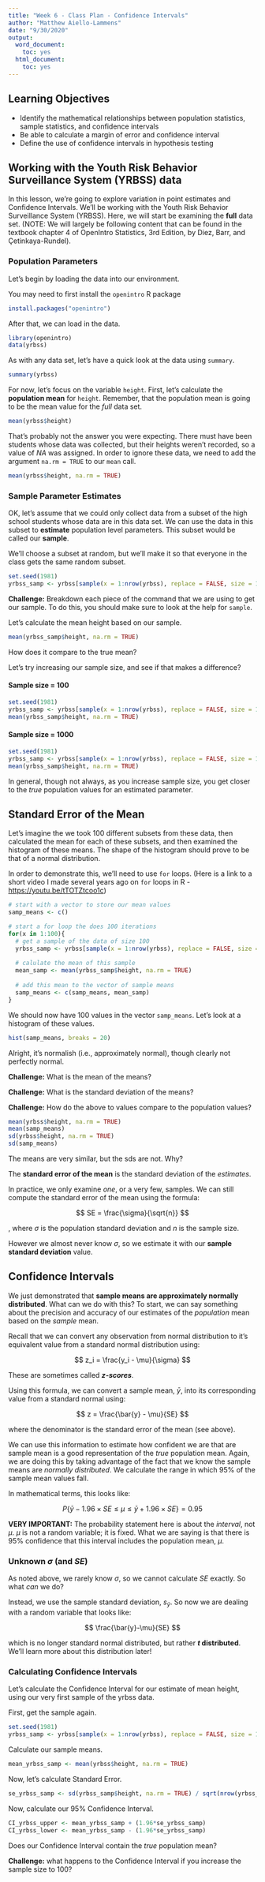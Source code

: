 ```yaml
---
title: "Week 6 - Class Plan - Confidence Intervals"
author: "Matthew Aiello-Lammens"
date: "9/30/2020"
output:
  word_document:
    toc: yes
  html_document:
    toc: yes
---
```


## Learning Objectives

* Identify the mathematical relationships between population statistics, sample statistics, and confidence intervals
* Be able to calculate a margin of error and confidence interval
* Define the use of confidence intervals in hypothesis testing

## Working with the Youth Risk Behavior Surveillance System (YRBSS) data

In this lesson, we're going to explore variation in point estimates and Confidence Intervals.
We'll be working with the Youth Risk
Behavior Surveillance System (YRBSS).
Here, we will start be examining the **full** data set.
(NOTE: We will largely be following content that can be found in the textbook chapter 4 of OpenIntro Statistics, 3rd Edition, by Diez, Barr, and Çetinkaya-Rundel).

### Population Parameters

Let's begin by loading the data into our environment.

You may need to first install the `openintro` R package

```r
install.packages("openintro")
```

After that, we can load in the data.

```r
library(openintro)
data(yrbss)
```


As with any data set, let's have a quick look at the data using `summary`.

```r
summary(yrbss)
```


For now, let's focus on the variable `height`. 
First, let's calculate the **population mean** for `height`.
Remember, that the population mean is going to be the mean value for the *full* data set.

```r
mean(yrbss$height)
```

That's probably not the answer you were expecting. 
There must have been students whose data was collected, but their heights weren't recorded, so a value of *NA* was assigned.
In order to ignore these data, we need to add the argument `na.rm = TRUE` to our `mean` call.

```r
mean(yrbss$height, na.rm = TRUE)
```


### Sample Parameter Estimates

OK, let's assume that we could only collect data from a subset of the high school students whose data are in this data set. 
We can use the data in this subset to **estimate** population level parameters.
This subset would be called our **sample**.

We'll choose a subset at random, but we'll make it so that everyone in the class gets the same random subset.

```r
set.seed(1981)
yrbss_samp <- yrbss[sample(x = 1:nrow(yrbss), replace = FALSE, size = 10), ]
```

**Challenge:** Breakdown each piece of the command that we are using to get our sample.
To do this, you should make sure to look at the help for `sample`.

Let's calculate the mean height based on our sample.

```r
mean(yrbss_samp$height, na.rm = TRUE)
```

How does it compare to the true mean?

Let's try increasing our sample size, and see if that makes a difference?

#### Sample size = 100

```r
set.seed(1981)
yrbss_samp <- yrbss[sample(x = 1:nrow(yrbss), replace = FALSE, size = 100), ]
mean(yrbss_samp$height, na.rm = TRUE)
```

#### Sample size = 1000

```r
set.seed(1981)
yrbss_samp <- yrbss[sample(x = 1:nrow(yrbss), replace = FALSE, size = 1000), ]
mean(yrbss_samp$height, na.rm = TRUE)
```


In general, though not always, as you increase sample size, you get closer to the *true* population values for an estimated parameter.


## Standard Error of the Mean

Let's imagine the we took 100 different subsets from these data, then calculated the mean for each of these subsets, and then examined the histogram of these means.
The shape of the histogram should prove to be that of a normal distribution.

In order to demonstrate this, we'll need to use `for` loops. 
(Here is a link to a short video I made several years ago on `for` loops in R - [https://youtu.be/tTOTZtcoo1c](https://youtu.be/tTOTZtcoo1c))


```r
# start with a vector to store our mean values
samp_means <- c()

# start a for loop the does 100 iterations
for(x in 1:100){
  # get a sample of the data of size 100
  yrbss_samp <- yrbss[sample(x = 1:nrow(yrbss), replace = FALSE, size = 100), ]
  
  # calulate the mean of this sample
  mean_samp <- mean(yrbss_samp$height, na.rm = TRUE)
  
  # add this mean to the vector of sample means
  samp_means <- c(samp_means, mean_samp)
}

```

We should now have 100 values in the vector `samp_means`. 
Let's look at a histogram of these values.

```r
hist(samp_means, breaks = 20)
```


Alright, it's normalish (i.e., approximately normal), though clearly not perfectly normal.

**Challenge:** What is the mean of the means?

**Challenge:** What is the standard deviation of the means?

**Challenge:** How do the above to values compare to the population values?

```r
mean(yrbss$height, na.rm = TRUE)
mean(samp_means)
sd(yrbss$height, na.rm = TRUE)
sd(samp_means)

```

The means are very similar, but the sds are not. Why?


The **standard error of the mean** is the standard deviation of the *estimates*. 


In practice, we only examine *one*, or a very few, samples. We can still compute the standard error of the mean using the formula:

$$
SE = \frac{\sigma}{\sqrt{n}}
$$


, where $\sigma$ is the population standard deviation and $n$ is the sample size.

However we almost never know $\sigma$, so we estimate it with our **sample standard deviation** value.

## Confidence Intervals

We just demonstrated that **sample means are approximately normally distributed**. 
What can we do with this?
To start, we can say something about the precision and accuracy of our estimates of the *population* mean based on the *sample* mean.

Recall that we can convert any observation from normal distribution to it's equivalent value from a standard normal distribution using:

$$
z_i = \frac{y_i - \mu}{\sigma}
$$

These are sometimes called ***z-scores***.

Using this formula, we can convert a sample mean, $\bar{y}$, into its corresponding value from a standard normal using:

$$
z = \frac{\bar{y} - \mu}{SE}
$$

where the denominator is the standard error of the mean (see above). 

We can use this information to estimate how confident we are that are sample mean is a good representation of the *true* population mean.
Again, we are doing this by taking advantage of the fact that we know the sample means are *normally distributed*.
We calculate the range in which 95% of the sample mean values fall.

In mathematical terms, this looks like:

$$
P\{\bar{y} - 1.96 \times SE \leq \mu \leq \bar{y} + 1.96 \times  SE \} = 0.95
$$

**VERY IMPORTANT:** The probability statement here is about the *interval*, not $\mu$. 
$\mu$ is not a random variable; it is fixed.
What we are saying is that there is 95% confidence that this interval includes the population mean, $\mu$.



### Unknown $\sigma$ (and $SE$)

As noted above, we rarely know $\sigma$, so we cannot calculate $SE$ exactly. 
So what *can* we do?

Instead, we use the sample standard deviation, $s_{\bar{y}}$. 
So now we are dealing with a random variable that looks like: 

$$
\frac{\bar{y}-\mu}{SE}
$$

which is no longer standard normal distributed, but rather ***t* distributed**.
We'll learn more about this distribution later!

### Calculating Confidence Intervals

Let's calculate the Confidence Interval for our estimate of mean height, using our very first sample of the yrbss data.

First, get the sample again.

```r
set.seed(1981)
yrbss_samp <- yrbss[sample(x = 1:nrow(yrbss), replace = FALSE, size = 10), ]
```

Calculate our sample means.

```r
mean_yrbss_samp <- mean(yrbss$height, na.rm = TRUE)
```


Now, let's calculate Standard Error.

```r
se_yrbss_samp <- sd(yrbss_samp$height, na.rm = TRUE) / sqrt(nrow(yrbss_samp))
```

Now, calculate our 95% Confidence Interval.

```r
CI_yrbss_upper <- mean_yrbss_samp + (1.96*se_yrbss_samp)
CI_yrbss_lower <- mean_yrbss_samp - (1.96*se_yrbss_samp)
```

Does our Confidence Interval contain the *true* population mean?

**Challenge:** what happens to the Confidence Interval if you increase the sample size to 100?


